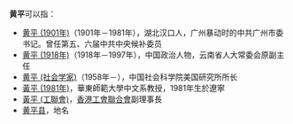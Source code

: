 '''黄平'''可以指：
* [[黄平_(1901年)|黄平 (1901年)]]（1901年－1981年），湖北汉口人，广州暴动时的中共广州市委书记。曾任第五、六届中共中央候补委员
* [[黄平_(1918年)|黄平 (1918年)]]（1918年－1997年），中国政治人物，云南省人大常委会原副主任
* [[黄平_(社会学家)|黄平 (社会学家)]]（1958年－），中国社会科学院美国研究所所长
* [[黃平_(1981年)|黃平 (1981年)]]，華東師範大學中文系教授，1981年生於遼寧
* [[黃平_(工聯會)|黃平 (工聯會)]]，[[香港工會聯合會|香港工會聯合會]]副理事長
* [[黄平县|黄平县]]，地名

{{disambig|Cat=二字中國相關消歧義}}